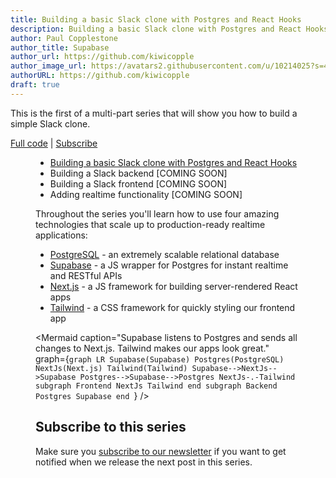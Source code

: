 ```yaml
---
title: Building a basic Slack clone with Postgres and React Hooks
description: Building a basic Slack clone with Postgres and React Hooks
author: Paul Copplestone
author_title: Supabase
author_url: https://github.com/kiwicopple
author_image_url: https://avatars2.githubusercontent.com/u/10214025?s=400&u=c6775be2ae667e2acae3ccd347fed62bb3f5b3e7&v=4
authorURL: https://github.com/kiwicopple
draft: true
---
```




This is the first of a multi-part series that will show you how to build a simple Slack clone. 

[Full code](https://github.com/supabase/supabase/blob/master/examples/slack-clone-basic/README.md) | 
[Subscribe](http://eepurl.com/gPWkwn)

<Figure
  src="https://media.giphy.com/media/J07U8iblJhlKDqZOxV/source.gif"
  alt="Slack Clone"
  caption="A simple Next.js app that reacts to changes in your Postgres database."
/>

<!--truncate-->


- [Building a basic Slack clone with Postgres and React Hooks](/blog/2020/04/03/basic-slack-clone-react-hooks)
- Building a Slack backend [COMING SOON]
- Building a Slack frontend [COMING SOON]
- Adding realtime functionality [COMING SOON]


Throughout the series you'll learn how to use four amazing technologies that scale up to production-ready realtime applications:

- [PostgreSQL](https://www.postgresql.org) - an extremely scalable relational database
- [Supabase](https://supabase.io) - a JS wrapper for Postgres for instant realtime and RESTful APIs 
- [Next.js](https://nextjs.org/) - a JS framework for building server-rendered React apps
- [Tailwind](https://tailwindcss.com/) - a CSS framework for quickly styling our frontend app 

<Mermaid
caption="Supabase listens to Postgres and sends all changes to Next.js. Tailwind makes our apps look great."
graph={`graph LR
Supabase(Supabase)
Postgres(PostgreSQL)
NextJs(Next.js)
Tailwind(Tailwind)
Supabase-->NextJs-->Supabase
Postgres-->Supabase-->Postgres
NextJs-.-Tailwind
subgraph Frontend
NextJs
Tailwind
end
subgraph Backend
Postgres
Supabase
end
`}
/>

## Subscribe to this series

Make sure you [subscribe to our newsletter](http://eepurl.com/gPWkwn) if you want to get notified when we release the next post in this series.